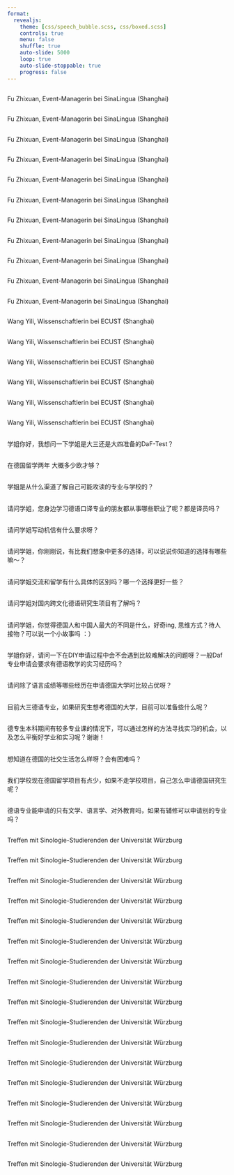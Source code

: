 ```yaml
---
format: 
  revealjs:
    theme: [css/speech_bubble.scss, css/boxed.scss]
    controls: true
    menu: false
    shuffle: true
    auto-slide: 5000
    loop: true
    auto-slide-stoppable: true
    progress: false
---
```


## {background-image="images/flyer-2022-09-sunyu.webp" background-size="contain"}

## {background-image="images/flyer-2022-10-fuzhixuan.webp" background-size="contain"}

## {background-image="images/flyer-2022-11-wangyili.webp" background-size="contain"}

## {background-image="images/img_fu_01.webp" background-size="contain"}
::: {.boxed}
Fu Zhixuan, Event-Managerin bei SinaLingua (Shanghai)
:::
## {background-image="images/img_fu_02.webp" background-size="contain"}
::: {.boxed}
Fu Zhixuan, Event-Managerin bei SinaLingua (Shanghai)
:::
## {background-image="images/img_fu_03.webp" background-size="contain"}
::: {.boxed}
Fu Zhixuan, Event-Managerin bei SinaLingua (Shanghai)
:::
## {background-image="images/img_fu_04.webp" background-size="contain"}
::: {.boxed}
Fu Zhixuan, Event-Managerin bei SinaLingua (Shanghai)
:::
## {background-image="images/img_fu_05.webp" background-size="contain"}
::: {.boxed}
Fu Zhixuan, Event-Managerin bei SinaLingua (Shanghai)
:::
## {background-image="images/img_fu_06.webp" background-size="contain"}
::: {.boxed}
Fu Zhixuan, Event-Managerin bei SinaLingua (Shanghai)
:::
## {background-image="images/img_fu_07.webp" background-size="contain"}
::: {.boxed}
Fu Zhixuan, Event-Managerin bei SinaLingua (Shanghai)
:::
## {background-image="images/img_fu_08.webp" background-size="contain"}
::: {.boxed}
Fu Zhixuan, Event-Managerin bei SinaLingua (Shanghai)
:::
## {background-image="images/img_fu_09.webp" background-size="contain"}
::: {.boxed}
Fu Zhixuan, Event-Managerin bei SinaLingua (Shanghai)
:::
## {background-image="images/img_fu_10.webp" background-size="contain"}
::: {.boxed}
Fu Zhixuan, Event-Managerin bei SinaLingua (Shanghai)
:::
## {background-image="images/img_fu_11.webp" background-size="contain"}
::: {.boxed}
Fu Zhixuan, Event-Managerin bei SinaLingua (Shanghai)
:::

## {background-image="images/img_wang_01.webp" background-size="contain"}
::: {.boxed}
Wang Yili, Wissenschaftlerin bei ECUST (Shanghai)
:::
## {background-image="images/img_wang_02.webp" background-size="contain"}
::: {.boxed}
Wang Yili, Wissenschaftlerin bei ECUST (Shanghai)
:::
## {background-image="images/img_wang_03.webp" background-size="contain"}
::: {.boxed}
Wang Yili, Wissenschaftlerin bei ECUST (Shanghai)
:::
## {background-image="images/img_wang_04.webp" background-size="contain"}
::: {.boxed}
Wang Yili, Wissenschaftlerin bei ECUST (Shanghai)
:::
## {background-image="images/img_wang_05.webp" background-size="contain"}
::: {.boxed}
Wang Yili, Wissenschaftlerin bei ECUST (Shanghai)
:::
## {background-image="images/img_wang_06.webp" background-size="contain"}
::: {.boxed}
Wang Yili, Wissenschaftlerin bei ECUST (Shanghai)
:::

## {.center}
<p class="triangle-isosceles left">学姐你好，我想问一下学姐是大三还是大四准备的DaF-Test？</p>
## {.center}
<p class="triangle-isosceles left">在德国留学两年 大概多少欧才够？</p>
## {.center}
<p class="triangle-isosceles right">学姐是从什么渠道了解自己可能攻读的专业与学校的？</p>
## {.center}
<p class="triangle-isosceles left">请问学姐，您身边学习德语口译专业的朋友都从事哪些职业了呢？都是译员吗？</p>
## {.center}
<p class="triangle-isosceles right">请问学姐写动机信有什么要求呀？</p>
## {.center}
<p class="triangle-isosceles left">请问学姐，你刚刚说，有比我们想象中更多的选择，可以说说你知道的选择有哪些嘛～？</p>
## {.center}
<p class="triangle-isosceles right">请问学姐交流和留学有什么具体的区别吗？哪一个选择更好一些？</p>
## {.center}
<p class="triangle-isosceles left">请问学姐对国内跨文化德语研究生项目有了解吗？</p>
## {.center}
<p class="triangle-isosceles right">请问学姐，你觉得德国人和中国人最大的不同是什么，好奇ing, 思维方式？待人接物？可以说一个小故事吗 ：）</p>
## {.center}
<p class="triangle-isosceles left">学姐你好，请问一下在DIY申请过程中会不会遇到比较难解决的问题呀？一般Daf专业申请会要求有德语教学的实习经历吗？</p>
## {.center}
<p class="triangle-isosceles right">请问除了语言成绩等哪些经历在申请德国大学时比较占优呀？</p>
## {.center}
<p class="triangle-isosceles left">目前大三德语专业，如果研究生想考德国的大学，目前可以准备些什么呢？</p>
## {.center}
<p class="triangle-isosceles right">德专生本科期间有较多专业课的情况下，可以通过怎样的方法寻找实习的机会，以及怎么平衡好学业和实习呢？谢谢！</p>
## {.center}
<p class="triangle-isosceles right">想知道在德国的社交生活怎么样呀？会有困难吗？</p>
## {.center}
<p class="triangle-isosceles right">我们学校现在德国留学项目有点少，如果不走学校项目，自己怎么申请德国研究生呢？</p>
## {.center}
<p class="triangle-isosceles left">德语专业能申请的只有文学、语言学、对外教育吗，如果有辅修可以申请别的专业吗？</p>

## {background-image="images/img_wb_01.webp" background-size="contain"}
::: {.boxed}
Treffen mit Sinologie-Studierenden der Universität Würzburg
:::
## {background-image="images/img_wb_02.webp" background-size="contain"}
::: {.boxed}
Treffen mit Sinologie-Studierenden der Universität Würzburg
:::
## {background-image="images/img_wb_03.webp" background-size="contain"}
::: {.boxed}
Treffen mit Sinologie-Studierenden der Universität Würzburg
:::
## {background-image="images/img_wb_04.webp" background-size="contain"}
::: {.boxed}
Treffen mit Sinologie-Studierenden der Universität Würzburg
:::
## {background-image="images/img_wb_05.webp" background-size="contain"}
::: {.boxed}
Treffen mit Sinologie-Studierenden der Universität Würzburg
:::
## {background-image="images/img_wb_06.webp" background-size="contain"}
::: {.boxed}
Treffen mit Sinologie-Studierenden der Universität Würzburg
:::
## {background-image="images/img_wb_07.webp" background-size="contain"}
::: {.boxed}
Treffen mit Sinologie-Studierenden der Universität Würzburg
:::
## {background-image="images/img_wb_08.webp" background-size="contain"}
::: {.boxed}
Treffen mit Sinologie-Studierenden der Universität Würzburg
:::
## {background-image="images/img_wb_09.webp" background-size="contain"}
::: {.boxed}
Treffen mit Sinologie-Studierenden der Universität Würzburg
:::
## {background-image="images/img_wb_10.webp" background-size="contain"}
::: {.boxed}
Treffen mit Sinologie-Studierenden der Universität Würzburg
:::
## {background-image="images/img_wb_11.webp" background-size="contain"}
::: {.boxed}
Treffen mit Sinologie-Studierenden der Universität Würzburg
:::
## {background-image="images/img_wb_12.webp" background-size="contain"}
::: {.boxed}
Treffen mit Sinologie-Studierenden der Universität Würzburg
:::
## {background-image="images/img_wb_13.webp" background-size="contain"}
::: {.boxed}
Treffen mit Sinologie-Studierenden der Universität Würzburg
:::
## {background-image="images/img_wb_14.webp" background-size="contain"}
::: {.boxed}
Treffen mit Sinologie-Studierenden der Universität Würzburg
:::
## {background-image="images/img_wb_15.webp" background-size="contain"}
::: {.boxed}
Treffen mit Sinologie-Studierenden der Universität Würzburg
:::
## {background-image="images/img_wb_16.webp" background-size="contain"}
::: {.boxed}
Treffen mit Sinologie-Studierenden der Universität Würzburg
:::
## {background-image="images/img_wb_17.webp" background-size="contain"}
::: {.boxed}
Treffen mit Sinologie-Studierenden der Universität Würzburg
:::
